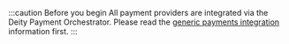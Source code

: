 :::caution Before you begin
All payment providers are integrated via the Deity Payment Orchestrator. Please read the [generic payments integration](/payments/configuration/integration-options) information first.
:::
